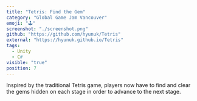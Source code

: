 ```yaml
---
title: "Tetris: Find the Gem"
category: "Global Game Jam Vancouver"
emoji: "🕹️"
screenshot: "./screenshot.png"
github: "https://github.com/hyunuk/Tetris"
external: "https://hyunuk.github.io/Tetris"
tags:
  - Unity
  - C#
visible: "true"
position: 7
---
```


Inspired by the traditional Tetris game, players now have to find and clear the gems hidden on each stage in order to advance to the next stage.
